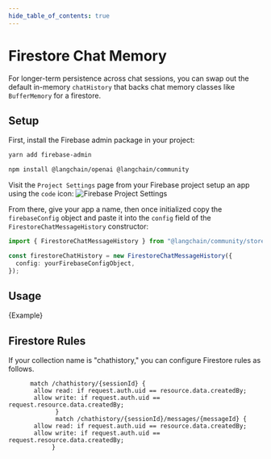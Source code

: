 ```yaml
---
hide_table_of_contents: true
---
```



# Firestore Chat Memory

For longer-term persistence across chat sessions, you can swap out the default in-memory `chatHistory` that backs chat memory classes like `BufferMemory` for a firestore.

## Setup

First, install the Firebase admin package in your project:

```bash npm2yarn
yarn add firebase-admin
```


<IntegrationInstallTooltip></IntegrationInstallTooltip>

```bash npm2yarn
npm install @langchain/openai @langchain/community
```

Visit the `Project Settings` page from your Firebase project setup an app using the `code` icon:
![Firebase Project Settings](/img/firebase_project_settings.png)

From there, give your app a name, then once initialized copy the `firebaseConfig` object and paste it into the `config` field of the `FirestoreChatMessageHistory` constructor:

```typescript
import { FirestoreChatMessageHistory } from "@langchain/community/stores/message/firestore";

const firestoreChatHistory = new FirestoreChatMessageHistory({
  config: yourFirebaseConfigObject,
});
```

## Usage


<CodeBlock language="typescript">{Example}</CodeBlock>

## Firestore Rules

If your collection name is "chathistory," you can configure Firestore rules as follows.

```
      match /chathistory/{sessionId} {
       allow read: if request.auth.uid == resource.data.createdBy;
       allow write: if request.auth.uid == request.resource.data.createdBy;
			 }
			 match /chathistory/{sessionId}/messages/{messageId} {
       allow read: if request.auth.uid == resource.data.createdBy;
       allow write: if request.auth.uid == request.resource.data.createdBy;
		    }
```

